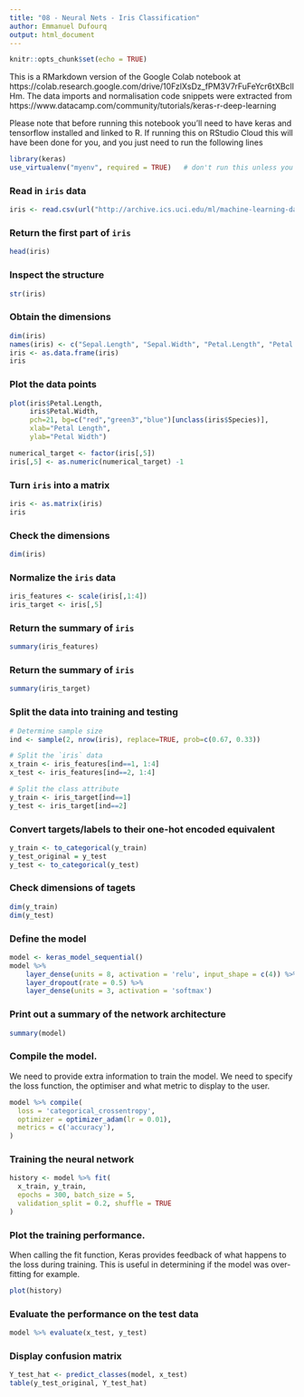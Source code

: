 ```yaml
---
title: "08 - Neural Nets - Iris Classification"
author: Emmanuel Dufourq 
output: html_document
---
```


```r
knitr::opts_chunk$set(echo = TRUE)
```

This is a RMarkdown version of the Google Colab notebook at https://colab.research.google.com/drive/10FzlXsDz_fPM3V7rFuFeYcr6tXBcllHm. The data imports and normalisation code snippets were extracted from https://www.datacamp.com/community/tutorials/keras-r-deep-learning

Please note that before running this notebook you'll need to have keras and tensorflow installed and linked to R. If running this on RStudio Cloud this will have been done for you, and you just need to run the following lines

```r
library(keras)
use_virtualenv("myenv", required = TRUE)   # don't run this unless you installed keras in a virtualenv
```

### Read in `iris` data

```r
iris <- read.csv(url("http://archive.ics.uci.edu/ml/machine-learning-databases/iris/iris.data"), header = FALSE)
```

### Return the first part of `iris`

```r
head(iris)
```

### Inspect the structure

```r
str(iris)
```

### Obtain the dimensions

```r
dim(iris)
names(iris) <- c("Sepal.Length", "Sepal.Width", "Petal.Length", "Petal.Width", "Species")
iris <- as.data.frame(iris)
iris
```

### Plot the data points

```r
plot(iris$Petal.Length, 
     iris$Petal.Width, 
     pch=21, bg=c("red","green3","blue")[unclass(iris$Species)], 
     xlab="Petal Length", 
     ylab="Petal Width")

numerical_target <- factor(iris[,5]) 
iris[,5] <- as.numeric(numerical_target) -1
```


### Turn `iris` into a matrix

```r
iris <- as.matrix(iris)
iris
```

### Check the dimensions

```r
dim(iris)
```


### Normalize the `iris` data

```r
iris_features <- scale(iris[,1:4])
iris_target <- iris[,5]
```

### Return the summary of `iris`

```r
summary(iris_features)
```

### Return the summary of `iris`

```r
summary(iris_target)
```

### Split the data into training and testing

```r
# Determine sample size
ind <- sample(2, nrow(iris), replace=TRUE, prob=c(0.67, 0.33))

# Split the `iris` data
x_train <- iris_features[ind==1, 1:4]
x_test <- iris_features[ind==2, 1:4]

# Split the class attribute
y_train <- iris_target[ind==1]
y_test <- iris_target[ind==2]
```

### Convert targets/labels to their one-hot encoded equivalent

```r
y_train <- to_categorical(y_train)
y_test_original = y_test
y_test <- to_categorical(y_test)
```

### Check dimensions of tagets

```r
dim(y_train)
dim(y_test)
```

### Define the model

```r
model <- keras_model_sequential() 
model %>% 
    layer_dense(units = 8, activation = 'relu', input_shape = c(4)) %>% 
    layer_dropout(rate = 0.5) %>%
    layer_dense(units = 3, activation = 'softmax')
```

### Print out a summary of the network architecture

```r
summary(model)
```

### Compile the model.

We need to provide extra information to train the model. We need to specify the loss function, the optimiser and what metric to display to the user.

```r
model %>% compile(
  loss = 'categorical_crossentropy',
  optimizer = optimizer_adam(lr = 0.01),
  metrics = c('accuracy'),
)
```

### Training the neural network

```r
history <- model %>% fit(
  x_train, y_train, 
  epochs = 300, batch_size = 5, 
  validation_split = 0.2, shuffle = TRUE
)
```

### Plot the training performance.

When calling the fit function, Keras provides feedback of what happens to the loss during training. This is useful in determining if the model was over-fitting for example.

```r
plot(history)
```

### Evaluate the performance on the test data

```r
model %>% evaluate(x_test, y_test)
```

### Display confusion matrix

```r
Y_test_hat <- predict_classes(model, x_test)
table(y_test_original, Y_test_hat)
```
